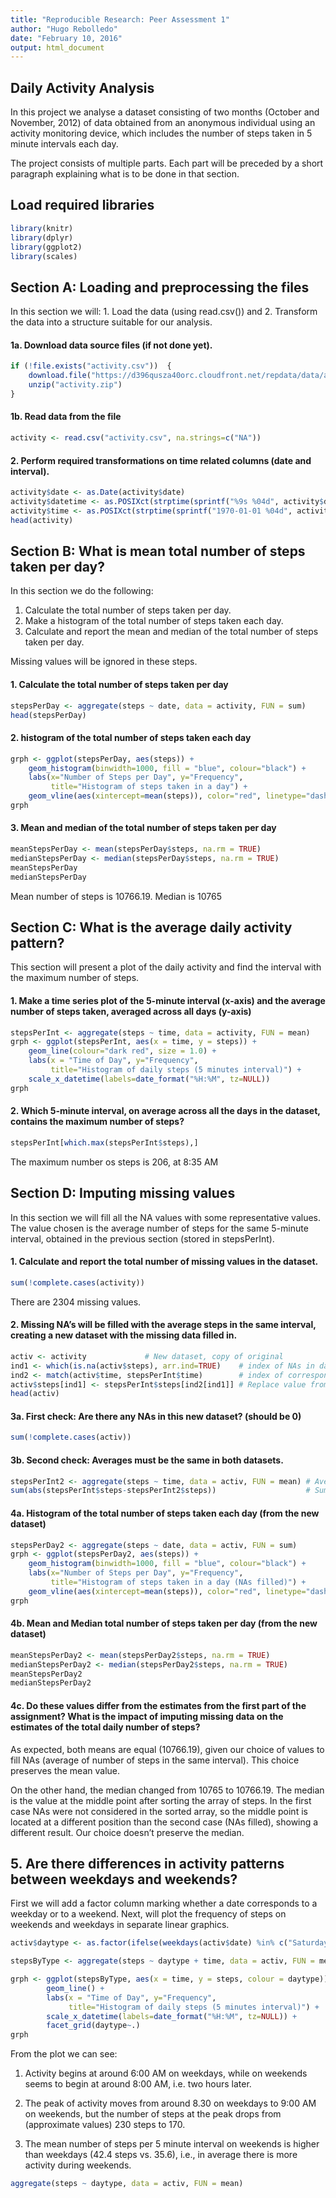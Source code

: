 ```yaml
---
title: "Reproducible Research: Peer Assessment 1"
author: "Hugo Rebolledo"
date: "February 10, 2016"
output: html_document
---
```


## Daily Activity Analysis

In this project we analyse a dataset consisting of two months (October and November, 2012) of data obtained from an anonymous individual using an activity monitoring device, which includes the number of steps taken in 5 minute intervals each day.

The project consists of multiple parts. Each part will be preceded by a short paragraph explaining what is to be done in that section.

## Load required libraries

```r
library(knitr)	
library(dplyr)
library(ggplot2)
library(scales)
```

## Section A: Loading and preprocessing the files

In this section we will:
1. Load the data (using read.csv()) and 
2. Transform the data into a  structure suitable for our analysis.

#### 1a. Download data source files (if not done yet).

```r
if (!file.exists("activity.csv"))  { 	
    download.file("https://d396qusza40orc.cloudfront.net/repdata/data/activity.zip",                    destfile="activity.zip")
    unzip("activity.zip")
}
```
	
#### 1b. Read data from the file

```r
activity <- read.csv("activity.csv", na.strings=c("NA"))	
```

#### 2. Perform required transformations on time related columns (date and interval).

```r
activity$date <- as.Date(activity$date)
activity$datetime <- as.POSIXct(strptime(sprintf("%9s %04d", activity$date, activity$interval), "%Y-%m-%d %H%M"))
activity$time <- as.POSIXct(strptime(sprintf("1970-01-01 %04d", activity$interval), "%Y-%m-%d %H%M"))
head(activity)
```

## Section B: What is mean total number of steps taken per day?

In this section we do the following:

1. Calculate the total number of steps taken per day.
2. Make a histogram of the total number of steps taken each day.
3. Calculate and report the mean and median of the total number of steps taken per day.

Missing values will be ignored in these steps.

#### 1. Calculate the total number of steps taken per day

```r
stepsPerDay <- aggregate(steps ~ date, data = activity, FUN = sum)
head(stepsPerDay)
```

#### 2. histogram of the total number of steps taken each day

```r
grph <- ggplot(stepsPerDay, aes(steps)) +
    geom_histogram(binwidth=1000, fill = "blue", colour="black") +
    labs(x="Number of Steps per Day", y="Frequency",
         title="Histogram of steps taken in a day") +
    geom_vline(aes(xintercept=mean(steps)), color="red", linetype="dashed", size=1.0) 
grph
```


#### 3. Mean and median of the total number of steps taken per day

```r
meanStepsPerDay <- mean(stepsPerDay$steps, na.rm = TRUE)
medianStepsPerDay <- median(stepsPerDay$steps, na.rm = TRUE)
meanStepsPerDay
medianStepsPerDay
```

Mean number of steps is 10766.19. Median is 10765

## Section C: What is the average daily activity pattern?

This section will present a plot of the daily activity and find the interval with the maximum number of steps.

#### 1. Make a time series plot of the 5-minute interval (x-axis) and the average number of steps taken, averaged across all days (y-axis)

```r
stepsPerInt <- aggregate(steps ~ time, data = activity, FUN = mean)
grph <- ggplot(stepsPerInt, aes(x = time, y = steps)) + 
    geom_line(colour="dark red", size = 1.0) +
    labs(x = "Time of Day", y="Frequency",
         title="Histogram of daily steps (5 minutes interval)") + 
    scale_x_datetime(labels=date_format("%H:%M", tz=NULL))
grph
```


#### 2. Which 5-minute interval, on average across all the days in the dataset, contains the maximum number of steps?

```r
stepsPerInt[which.max(stepsPerInt$steps),]
```

The maximum number os steps is 206, at 8:35 AM

## Section D: Imputing missing values

In this section we will fill all the NA values with some representative values. The value chosen is the average number of steps for the same 5-minute interval, obtained in the previous section (stored in stepsPerInt).

#### 1. Calculate and report the total number of missing values in the dataset.

```r
sum(!complete.cases(activity))

```

There are 2304 missing values.
 
#### 2. Missing NA's will be filled with the average steps in the same interval, creating a new dataset with the missing data filled in.


```r
activ <- activity             # New dataset, copy of original
ind1 <- which(is.na(activ$steps), arr.ind=TRUE)    # index of NAs in dataset
ind2 <- match(activ$time, stepsPerInt$time)        # index of corresponding 5 min interval
activ$steps[ind1] <- stepsPerInt$steps[ind2[ind1]] # Replace value from stepsPerInt
head(activ)
```

#### 3a. First check: Are there any NAs in this new dataset? (should be 0)

```r
sum(!complete.cases(activ))
```

#### 3b. Second check: Averages must be the same in both datasets. 

```r
stepsPerInt2 <- aggregate(steps ~ time, data = activ, FUN = mean) # Averages per 5-min int
sum(abs(stepsPerInt$steps-stepsPerInt2$steps))                    # Sum of differences
```


#### 4a. Histogram of the total number of steps taken each day (from the new dataset) 

```r
stepsPerDay2 <- aggregate(steps ~ date, data = activ, FUN = sum)
grph <- ggplot(stepsPerDay2, aes(steps)) +
    geom_histogram(binwidth=1000, fill = "blue", colour="black") +
    labs(x="Number of Steps per Day", y="Frequency",
         title="Histogram of steps taken in a day (NAs filled)") +
    geom_vline(aes(xintercept=mean(steps)), color="red", linetype="dashed", size=1.0) 
grph
```


#### 4b. Mean and Median total number of steps taken per day (from the new dataset)

```r
meanStepsPerDay2 <- mean(stepsPerDay2$steps, na.rm = TRUE)
medianStepsPerDay2 <- median(stepsPerDay2$steps, na.rm = TRUE)
meanStepsPerDay2
medianStepsPerDay2
```

#### 4c. Do these values differ from the estimates from the first part of the assignment? What is the impact of imputing missing data on the estimates of the total daily number of steps?

As expected, both means are equal (10766.19), given our choice of values to fill NAs (average of number of steps in the same interval). This choice preserves the mean value.

On the other hand, the median changed from 10765 to 10766.19. The median is the value at the middle point after sorting the array of steps. In the first case NAs were not considered in the sorted array, so the middle point is located at a different position than the second case (NAs filled), showing a different result. Our choice doesn't preserve the median.

## 5. Are there differences in activity patterns between weekdays and weekends?

First we will add a factor column marking whether a date corresponds to a weekday or to a weekend.
Next, will plot the frequency of steps on weekends and weekdays in separate linear graphics. 

```r
activ$daytype <- as.factor(ifelse(weekdays(activ$date) %in% c("Saturday","Sunday"),"weekend","weekday"))

stepsByType <- aggregate(steps ~ daytype + time, data = activ, FUN = mean)

grph <- ggplot(stepsByType, aes(x = time, y = steps, colour = daytype)) +
        geom_line() +
        labs(x = "Time of Day", y="Frequency",
             title="Histogram of daily steps (5 minutes interval)") + 
        scale_x_datetime(labels=date_format("%H:%M", tz=NULL)) +
        facet_grid(daytype~.)
grph
```


From the plot we can see:

1. Activity begins at around 6:00 AM on weekdays, while on weekends seems to begin at around 8:00 AM, i.e. two hours later.

2. The peak of activity moves from around 8.30 on weekdays to 9:00 AM on weekends, but the number of steps at the peak drops from (approximate values) 230 steps to 170.

3. The mean number of steps per 5 minute interval on weekends is higher than weekdays (42.4 steps vs. 35.6), i.e., in average there is more activity during weekends.

```r
aggregate(steps ~ daytype, data = activ, FUN = mean)

```